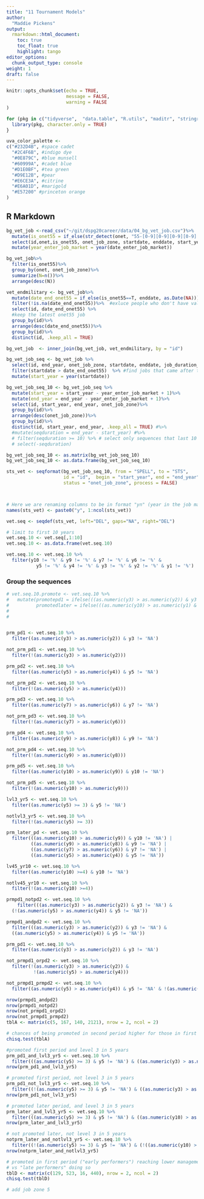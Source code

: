 ```yaml
---
title: "11 Tournament Models"
author:
  "Maddie Pickens"
output: 
  rmarkdown::html_document:
    toc: true
    toc_float: true
    highlight: tango
editor_options: 
  chunk_output_type: console
weight: 1
draft: false
---
```


```r
knitr::opts_chunk$set(echo = TRUE,
                      message = FALSE,
                      warning = FALSE
)

for (pkg in c("tidyverse",  "data.table", "R.utils", "maditr", "stringr", "stringi", "dplyr", "ggplot2", "lubridate", "gt", "DataExplorer", "TraMineR", "TraMineRextras", "cluster")) {
  library(pkg, character.only = TRUE)
}

uva_color_palette <- 
c("#232D4B", #space cadet
  "#2C4F6B", #indigo dye
  "#0E879C", #blue munsell
  "#60999A", #cadet blue
  "#D1E0BF", #tea green
  "#D9E12B", #pear
  "#E6CE3A", #citrine
  "#E6A01D", #marigold
  "#E57200" #princeton orange
)
```

## R Markdown

```r
bg_vet_job <-read_csv("~/git/dspg20career/data/04_bg_vet_job.csv")%>%
  mutate(is_onet55 = if_else(str_detect(onet, "55-[0-9][0-9][0-9][0-9].[0-9][0-9]"), T, F))%>%
  select(id,onet,is_onet55, onet_job_zone, startdate, enddate, start_year, end_year, onet_title, date_enter_job_market, job_duration_day)%>%
  mutate(year_enter_job_market = year(date_enter_job_market))

bg_vet_job%>%
  filter(is_onet55)%>%
  group_by(onet, onet_job_zone)%>%
  summarize(N=n())%>%
  arrange(desc(N))

vet_endmilitary <- bg_vet_job%>%
  mutate(date_end_onet55 = if_else(is_onet55==T, enddate, as.Date(NA)))%>%
  filter(!is.na(date_end_onet55))%>%  #exluce people who don't have valid onet55 code
  select(id, date_end_onet55) %>%
  #keep the latest onet55 job
  group_by(id)%>%   
  arrange(desc(date_end_onet55))%>%
  group_by(id)%>%
  distinct(id, .keep_all = TRUE)

bg_vet_job  <- inner_join(bg_vet_job, vet_endmilitary, by = "id")

bg_vet_job_seq <- bg_vet_job %>%
  select(id, end_year, onet_job_zone, startdate, enddate, job_duration_day, date_end_onet55, year_enter_job_market)%>%
  filter(startdate > date_end_onet55)  %>% #find jobs that came after the date ended onet55 job
  mutate(start_year = year(startdate))

bg_vet_job_seq_10 <- bg_vet_job_seq %>%
  mutate(start_year = start_year - year_enter_job_market + 1)%>%
  mutate(end_year = end_year - year_enter_job_market + 1)%>%
  select(id, start_year, end_year, onet_job_zone)%>%
  group_by(id)%>%
  arrange(desc(onet_job_zone))%>%
  group_by(id)%>%
  distinct(id, start_year, end_year, .keep_all = TRUE) #%>%
  #mutate(seqduration = end_year - start_year) #%>%
  # filter(seqduration >= 10) %>% # select only sequences that last 10 years or more
  # select(-seqduration)

bg_vet_job_seq_10 <- as.matrix(bg_vet_job_seq_10)
bg_vet_job_seq_10 <- as.data.frame(bg_vet_job_seq_10)

sts_vet <- seqformat(bg_vet_job_seq_10, from = "SPELL", to = "STS",
                     id = "id",  begin = "start_year", end = "end_year", 
                     status = "onet_job_zone", process = FALSE)



# Here we are renaming columns to be in format "yn" (year in the job market)
names(sts_vet) <- paste0("y", 1:ncol(sts_vet))

vet.seq <- seqdef(sts_vet, left="DEL", gaps="NA", right="DEL")

# limit to first 10 years
vet.seq.10 <- vet.seq[,1:10]
vet.seq.10 <- as.data.frame(vet.seq.10)

vet.seq.10 <- vet.seq.10 %>%
  filter(y10 != '%' & y9 != '%' & y7 != '%' & y6 != '%' & 
           y5 != '%' & y4 != '%' & y3 != '%' & y2 != '%' & y1 != '%')
```

### Group the sequences
```r
# vet.seq.10.promote <- vet.seq.10 %>%
#   mutate(promotepd1 = ifelse(((as.numeric(y3) > as.numeric(y2)) & y3 != 'NA'), TRUE, FALSE),
#          promotedlater = ifelse(((as.numeric(y10) > as.numeric(y1) & y10 != 'NA'), TRUE, FALSE)),
#          
# 


prm_pd1 <- vet.seq.10 %>%
  filter((as.numeric(y3) > as.numeric(y2)) & y3 != 'NA')

not_prm_pd1 <- vet.seq.10 %>%
  filter(!(as.numeric(y3) > as.numeric(y2)))

prm_pd2 <- vet.seq.10 %>%
  filter((as.numeric(y5) > as.numeric(y4)) & y5 != 'NA')

not_prm_pd2 <- vet.seq.10 %>%
  filter(!(as.numeric(y5) > as.numeric(y4)))

prm_pd3 <- vet.seq.10 %>%
  filter((as.numeric(y7) > as.numeric(y6)) & y7 != 'NA')

not_prm_pd3 <- vet.seq.10 %>%
  filter(!(as.numeric(y7) > as.numeric(y6)))

prm_pd4 <- vet.seq.10 %>%
  filter((as.numeric(y9) > as.numeric(y8)) & y9 != 'NA')

not_prm_pd4 <- vet.seq.10 %>%
  filter(!(as.numeric(y9) > as.numeric(y8)))

prm_pd5 <- vet.seq.10 %>%
  filter((as.numeric(y10) > as.numeric(y9)) & y10 != 'NA')

not_prm_pd5 <- vet.seq.10 %>%
  filter(!(as.numeric(y10) > as.numeric(y9)))

lvl3_yr5 <- vet.seq.10 %>%
  filter((as.numeric(y5) >= 3) & y5 != 'NA')

notlvl3_yr5 <- vet.seq.10 %>%
  filter(!(as.numeric(y5) >= 3))

prm_later_pd <- vet.seq.10 %>%
  filter(((as.numeric(y10) > as.numeric(y9)) & y10 != 'NA') |
         ((as.numeric(y9) > as.numeric(y8)) & y9 != 'NA') |
         ((as.numeric(y7) > as.numeric(y6)) & y7 != 'NA') |
         ((as.numeric(y5) > as.numeric(y4)) & y5 != 'NA'))

lv45_yr10 <- vet.seq.10 %>%
  filter((as.numeric(y10) >=4) & y10 != 'NA')

notlv45_yr10 <- vet.seq.10 %>%
  filter(!(as.numeric(y10) >=4))

prmpd1_notpd2 <- vet.seq.10 %>%
    filter(((as.numeric(y3) > as.numeric(y2)) & y3 != 'NA') &
  (!(as.numeric(y5) > as.numeric(y4)) & y5 != 'NA'))

prmpd1_andpd2 <- vet.seq.10 %>%
  filter(((as.numeric(y3) > as.numeric(y2)) & y3 != 'NA') &
  ((as.numeric(y5) > as.numeric(y4)) & y5 != 'NA'))

prm_pd1 <- vet.seq.10 %>%
  filter((as.numeric(y3) > as.numeric(y2)) & y3 != 'NA')

not_prmpd1_orpd2 <- vet.seq.10 %>%
  filter(!(as.numeric(y3) > as.numeric(y2)) &
          !(as.numeric(y5) > as.numeric(y4)))

not_prmpd1_prmpd2 <- vet.seq.10 %>%
  filter((as.numeric(y5) > as.numeric(y4)) & y5 != 'NA' & !(as.numeric(y3) > as.numeric(y2)))
```

```r
nrow(prmpd1_andpd2)
nrow(prmpd1_notpd2)
nrow(not_prmpd1_orpd2)
nrow(not_prmpd1_prmpd2)
tblA <- matrix(c(5, 167, 140, 2121), nrow = 2, ncol = 2)

# chances of being promoted in second period higher for those in first
chisq.test(tblA)
```

```r
#promoted first period and level 3 in 5 years
prm_pd1_and_lvl3_yr5 <- vet.seq.10 %>%
  filter(((as.numeric(y5) >= 3) & y5 != 'NA') & ((as.numeric(y3) > as.numeric(y2)) & y3 != 'NA'))
nrow(prm_pd1_and_lvl3_yr5)

# promoted first period, not level 3 in 5 years
prm_pd1_not_lvl3_yr5 <- vet.seq.10 %>%
  filter((!(as.numeric(y5) >= 3) & y5 != 'NA') & ((as.numeric(y3) > as.numeric(y2)) & y3 != 'NA'))
nrow(prm_pd1_not_lvl3_yr5)

# promoted later period, and level 3 in 5 years
prm_later_and_lvl3_yr5 <- vet.seq.10 %>%
  filter(((as.numeric(y5) >= 3) & y5 != 'NA') & ((as.numeric(y10) > as.numeric(y9)) & y10 != 'NA') |((as.numeric(y9) > as.numeric(y8)) & y9 != 'NA') |((as.numeric(y7) > as.numeric(y6)) & y7 != 'NA') |((as.numeric(y5) > as.numeric(y4)) & y5 != 'NA'))
nrow(prm_later_and_lvl3_yr5)

# not promoted later, not level 3 in 5 years
notprm_later_and_notlvl3_yr5 <- vet.seq.10 %>%
  filter((!(as.numeric(y5) >= 3) & y5 != 'NA') & (!((as.numeric(y10) > as.numeric(y9)) & y10 != 'NA') |((as.numeric(y9) > as.numeric(y8)) & y9 != 'NA') |((as.numeric(y7) > as.numeric(y6)) & y7 != 'NA') |(as.numeric(y5) > as.numeric(y4)) & y5 != 'NA'))
nrow(notprm_later_and_notlvl3_yr5)

# promoted in first period ("early performers") reaching lower management in 5 years (level 3)
# vs "late performers" doing so
tblD <- matrix(c(129, 523, 16, 440), nrow = 2, ncol = 2)
chisq.test(tblD)

# add job zone 5

```


